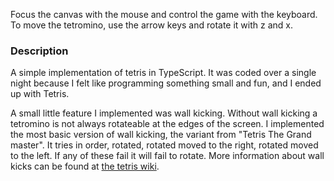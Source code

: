 Focus the canvas with the mouse and control the game with the keyboard.
To move the tetromino, use the arrow keys and rotate it with z and x.

### Description

A simple implementation of tetris in TypeScript. It was coded over a
single night because I felt like programming something small and fun,
and I ended up with Tetris.

A small little feature I implemented was wall kicking. Without wall
kicking a tetromino is not always rotateable at the edges of the screen.
I implemented the most basic version of wall kicking, the variant from
"Tetris The Grand master". It tries in order, rotated, rotated moved to
the right, rotated moved to the left. If any of these fail it will fail
to rotate. More information about wall kicks can be found at
[the tetris wiki](https://tetris.fandom.com/wiki/TGM_Rotation).
